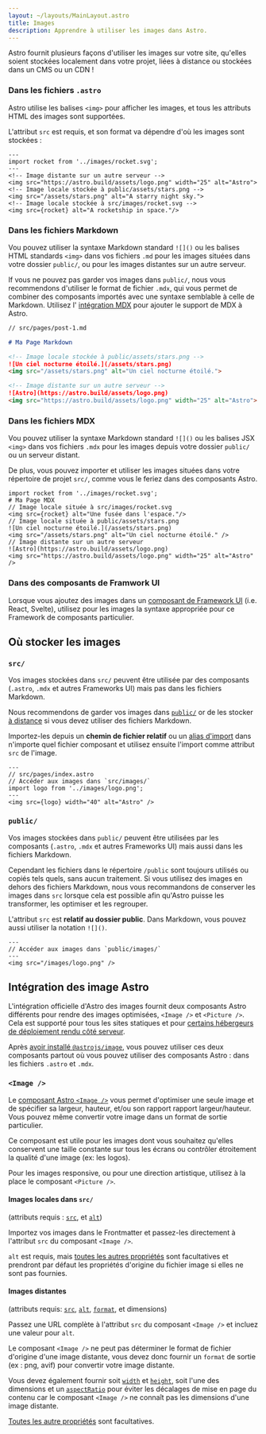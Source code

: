 ```yaml
---
layout: ~/layouts/MainLayout.astro
title: Images
description: Apprendre à utiliser les images dans Astro.
---
```



Astro fournit plusieurs façons d'utiliser les images sur votre site, qu'elles soient stockées localement dans votre projet, liées à distance ou stockées dans un CMS ou un CDN !
### Dans les fichiers `.astro`

Astro utilise les balises `<img>` pour afficher les images, et tous les attributs HTML des images sont supportées.

L'attribut `src` est requis, et son format va dépendre d'où les images sont stockées :

```astro title="src/pages/index.astro"
---
import rocket from '../images/rocket.svg';
---
<!-- Image distante sur un autre serveur -->
<img src="https://astro.build/assets/logo.png" width="25" alt="Astro">
<!-- Image locale stockée à public/assets/stars.png -->
<img src="/assets/stars.png" alt="A starry night sky.">
<!-- Image locale stockée à src/images/rocket.svg -->
<img src={rocket} alt="A rocketship in space."/>
```

### Dans les fichiers Markdown

Vou pouvez utiliser la syntaxe Markdown standard  `![]()` ou les balises HTML standards `<img>` dans vos fichiers `.md` pour les images situées dans votre dossier `public/`, ou pour les images distantes sur un autre serveur.

If vous ne pouvez pas garder vos images dans `public/`, nous vous recommendons d'utiliser le format de fichier `.mdx`, qui vous permet de combiner des composants importés avec une syntaxe semblable à celle de Markdown. Utilisez l' [intégration MDX](/fr/guides/integrations-guide/mdx/) pour ajouter le support de MDX à Astro.

```md
// src/pages/post-1.md

# Ma Page Markdown

<!-- Image locale stockée à public/assets/stars.png -->
![Un ciel nocturne étoilé.](/assets/stars.png)
<img src="/assets/stars.png" alt="Un ciel nocturne étoilé.">

<!-- Image distante sur un autre serveur -->
![Astro](https://astro.build/assets/logo.png)
<img src="https://astro.build/assets/logo.png" width="25" alt="Astro">
```

### Dans les fichiers MDX

Vou pouvez utiliser la syntaxe Markdown standard  `![]()` ou les balises JSX `<img>` dans vos fichiers `.mdx` pour les images depuis votre dossier `public/` ou un serveur distant.

De plus, vous pouvez importer et utiliser les images situées dans votre répertoire de projet `src/`, comme vous le feriez dans des composants Astro.

```mdx title="src/pages/post-1.mdx"
import rocket from '../images/rocket.svg';
# Ma Page MDX
// Image locale située à src/images/rocket.svg
<img src={rocket} alt="Une fusée dans l'espace."/>
// Image locale située à public/assets/stars.png
![Un ciel nocturne étoilé.](/assets/stars.png)
<img src="/assets/stars.png" alt="Un ciel nocturne étoilé." />
// Image distante sur un autre serveur
![Astro](https://astro.build/assets/logo.png)
<img src="https://astro.build/assets/logo.png" width="25" alt="Astro" />
```

### Dans des composants de Framwork UI

Lorsque vous ajoutez des images dans un [composant de Framework UI](/fr/core-concepts/framework-components/) (i.e. React, Svelte), utilisez pour les images la syntaxe appropriée pour ce Framework de composants particulier.

## Où stocker les images

### `src/`
Vos images stockées dans `src/` peuvent être utilisée par des composants (`.astro`, `.mdx` et autres Frameworks UI) mais pas dans les fichiers Markdown. 

Nous recommendons de garder vos images dans [`public/`](#public) or de les stocker [à distance](#using-images-from-a-cms-or-cdn) si vous devez utiliser des fichiers Markdown.

Importez-les depuis un **chemin de fichier relatif** ou un [alias d'import](/fr/guides/aliases/) dans n'importe quel fichier composant et utilisez ensuite l'import comme attribut `src` de l'image.


```astro
---
// src/pages/index.astro
// Accéder aux images dans `src/images/`
import logo from '../images/logo.png';
---
<img src={logo} width="40" alt="Astro" />
```

### `public/`

Vos images stockées dans `public/` peuvent être utilisées par les composants (`.astro`, `.mdx` et autres Frameworks UI) mais aussi dans les fichiers Markdown.


Cependant les fichiers dans le répertoire `/public` sont toujours utilisés ou copiés tels quels, sans aucun traitement. Si vous utilisez des images en dehors des fichiers Markdown, nous vous recommandons de conserver les images dans `src` lorsque cela est possible afin qu'Astro puisse les transformer, les optimiser et les regrouper.

L'attribut `src` est **relatif au dossier public**. Dans Markdown, vous pouvez aussi utiliser la notation `![]()`.

```astro title="src/pages/index.astro"
---
// Accéder aux images dans `public/images/`
---
<img src="/images/logo.png" />
```

## Intégration des image Astro

L'intégration officielle d'Astro des images fournit deux composants Astro différents pour rendre des images optimisées, `<Image />` et `<Picture />`. Cela est supporté pour tous les sites statiques et pour [certains hébergeurs de déploiement rendu côté serveur](/fr/guides/integrations-guide/image/#installation).

Après [avoir installé `@astrojs/image`](/fr/guides/integrations-guide/image/#installation), vous pouvez utiliser ces deux composants partout où vous pouvez utiliser des composants Astro : dans les fichiers `.astro` et `.mdx`.

### `<Image />`

Le [composant Astro `<Image />`](/fr/guides/integrations-guide/image/#image-) vous permet d'optimiser une seule image et de spécifier sa largeur, hauteur, et/ou son rapport rapport largeur/hauteur. Vous pouvez même convertir votre image dans un format de sortie particulier.

Ce composant est utile pour les images dont vous souhaitez qu'elles conservent une taille constante sur tous les écrans ou contrôler étroitement la qualité d'une image (ex: les logos).

Pour les images responsive, ou pour une direction artistique, utilisez à la place le composant `<Picture />`.

#### Images locales dans `src/`

(attributs requis : [`src`](/fr/guides/integrations-guide/image/#src), et [`alt`](/fr/guides/integrations-guide/image/#alt))

Importez vos images dans le Frontmatter et passez-les directement à l'attribut `src` du composant `<Image />`.

`alt` est requis, mais [toutes les autres propriétés](/fr/guides/integrations-guide/image/#image-) sont facultatives et prendront par défaut les propriétés d'origine du fichier image si elles ne sont pas fournies.

#### Images distantes

(attributs requis: [`src`](/fr/guides/integrations-guide/image/#src), [`alt`](/fr/guides/integrations-guide/image/#alt), [`format`](/fr/guides/integrations-guide/image/#format), et dimensions)

Passez une URL complète à l'attribut `src` du composant `<Image />` et incluez une valeur pour `alt`.

Le composant `<Image />` ne peut pas déterminer le format de fichier d'origine d'une image distante, vous devez donc fournir un `format` de sortie (ex : png, avif) pour convertir votre image distante.

Vous devez également fournir soit [`width`](/fr/guides/integrations-guide/image/#width) et [`height`](/fr/guides/integrations-guide/image/#height), soit l'une des dimensions et un [`aspectRatio`](/fr/guides/integrations-guide/image/#aspectratio) pour éviter les décalages de mise en page du contenu car le composant `<Image />` ne connaît pas les dimensions d'une image distante.

[Toutes les autre propriétés](/fr/guides/integrations-guide/image/#image-) sont facultatives.
